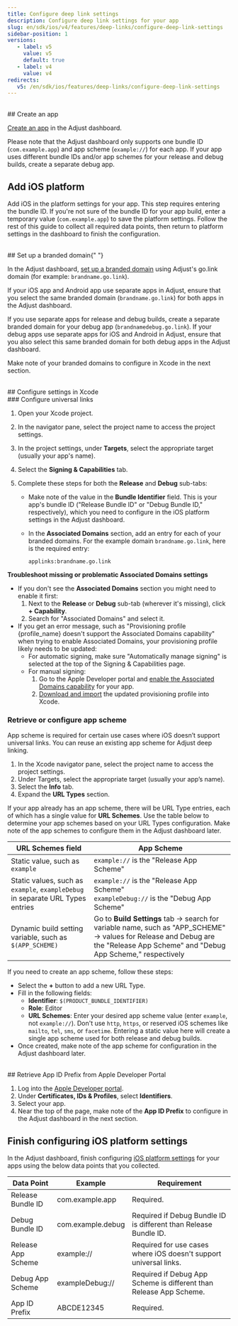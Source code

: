 ```yaml
---
title: Configure deep link settings
description: Configure deep link settings for your app
slug: en/sdk/ios/v4/features/deep-links/configure-deep-link-settings
sidebar-position: 1
versions:
   - label: v5
     value: v5
     default: true
   - label: v4
     value: v4
redirects:
   v5: /en/sdk/ios/features/deep-links/configure-deep-link-settings
---
```


<br />
## Create an app

[Create an app](https://help.adjust.com/en/article/app-setup) in the Adjust dashboard.

Please note that the Adjust dashboard only supports one bundle ID (`com.example.app`) and app scheme (`example://`) for each app. If your app uses different bundle IDs and/or app schemes for your release and debug builds, create a separate debug app.

## Add iOS platform

Add iOS in the platform settings for your app. This step requires entering the bundle ID. If you're not sure of the bundle ID for your app build, enter a temporary value (`com.example.app`) to save the platform settings. Follow the rest of this guide to collect all required data points, then return to platform settings in the dashboard to finish the configuration.

<br />
## Set up a branded domain{" "}

In the Adjust dashboard, [set up a branded domain](https://help.adjust.com/en/article/set-up-branded-domain) using Adjust's go.link domain (for example: `brandname.go.link`).

If your iOS app and Android app use separate apps in Adjust, ensure that you select the same branded domain (`brandname.go.link`) for both apps in the Adjust dashboard.

If you use separate apps for release and debug builds, create a separate branded domain for your debug app (`brandnamedebug.go.link`). If your debug apps use separate apps for iOS and Android in Adjust, ensure that you also select this same branded domain for both debug apps in the Adjust dashboard.

Make note of your branded domains to configure in Xcode in the next section.

<br />
## Configure settings in Xcode
<br />
### Configure universal links

1. Open your Xcode project.
2. In the navigator pane, select the project name to access the project settings.
3. In the project settings, under **Targets**, select the appropriate target (usually your app's name).
4. Select the **Signing & Capabilities** tab.
5. Complete these steps for both the **Release** and **Debug** sub-tabs:

   -  Make note of the value in the **Bundle Identifier** field. This is your app's bundle ID ("Release Bundle ID" or "Debug Bundle ID," respectively), which you need to configure in the iOS platform settings in the Adjust dashboard.
   -  In the **Associated Domains** section, add an entry for each of your branded domains. For the example domain `brandname.go.link`, here is the required entry:

      `applinks:brandname.go.link`

**Troubleshoot missing or problematic Associated Domains settings**

-  If you don't see the **Associated Domains** section you might need to enable it first:
   1. Next to the **Release** or **Debug** sub-tab (wherever it's missing), click **+ Capability**.
   2. Search for "Associated Domains" and select it.
-  If you get an error message, such as "Provisioning profile \{profile_name\} doesn't support the Associated Domains capability" when trying to enable Associated Domains, your provisioning profile likely needs to be updated:
   -  For automatic signing, make sure "Automatically manage signing" is selected at the top of the Signing & Capabilities page.
   -  For manual signing:
      1. Go to the Apple Developer portal and [enable the Associated Domains capability](https://developer.apple.com/help/account/manage-identifiers/enable-app-capabilities) for your app.
      2. [Download and import](https://help.apple.com/xcode/mac/current/#/dev1bf96f17e) the updated provisioning profile into Xcode.

### Retrieve or configure app scheme

App scheme is required for certain use cases where iOS doesn’t support universal links. You can reuse an existing app scheme for Adjust deep linking.

1. In the Xcode navigator pane, select the project name to access the project settings.
2. Under Targets, select the appropriate target (usually your app’s name).
3. Select the **Info** tab.
4. Expand the **URL Types** section.

If your app already has an app scheme, there will be URL Type entries, each of which has a single value for **URL Schemes**. Use the table below to determine your app schemes based on your URL Types configuration. Make note of the app schemes to configure them in the Adjust dashboard later.

| **URL Schemes** field                                                          | App Scheme                                                                                                                                                                       |
| ------------------------------------------------------------------------------ | -------------------------------------------------------------------------------------------------------------------------------------------------------------------------------- |
| Static value, such as `example`                                                | `example://` is the "Release App Scheme"                                                                                                                                         |
| Static values, such as `example`, `exampleDebug` in separate URL Types entries | `example://` is the "Release App Scheme"<br />`exampleDebug://` is the "Debug App Scheme"                                                                                        |
| Dynamic build setting variable, such as `$(APP_SCHEME)`                        | Go to **Build Settings** tab -> search for variable name, such as "APP_SCHEME" -> values for Release and Debug are the "Release App Scheme" and "Debug App Scheme," respectively |

If you need to create an app scheme, follow these steps:

-  Select the **+** button to add a new URL Type.
-  Fill in the following fields:
   -  **Identifier**: `$(PRODUCT_BUNDLE_IDENTIFIER)`
   -  **Role**: Editor
   -  **URL Schemes**: Enter your desired app scheme value (enter `example`, not `example://`). Don't use `http`, `https`, or reserved iOS schemes like `mailto`, `tel`, `sms`, or `facetime`. Entering a static value here will create a single app scheme used for both release and debug builds.
-  Once created, make note of the app scheme for configuration in the Adjust dashboard later.

<br />
## Retrieve App ID Prefix from Apple Developer Portal

1. Log into the [Apple Developer portal](https://developer.apple.com/account/).
2. Under **Certificates, IDs & Profiles**, select **Identifiers**.
3. Select your app.
4. Near the top of the page, make note of the **App ID Prefix** to configure in the Adjust dashboard in the next section.
   <br />

## Finish configuring iOS platform settings

In the Adjust dashboard, finish configuring [iOS platform settings](https://help.adjust.com/en/article/platforms-ios-android-amazon-microsoft) for your apps using the below data points that you collected.

| Data Point         | Example           | Requirement                                                        |
| ------------------ | ----------------- | ------------------------------------------------------------------ |
| Release Bundle ID  | com.example.app   | Required.                                                          |
| Debug Bundle ID    | com.example.debug | Required if Debug Bundle ID is different than Release Bundle ID.   |
| Release App Scheme | example://        | Required for use cases where iOS doesn't support universal links.  |
| Debug App Scheme   | exampleDebug://   | Required if Debug App Scheme is different than Release App Scheme. |
| App ID Prefix      | ABCDE12345        | Required.                                                          |
